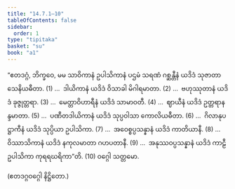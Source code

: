 ```yaml
---
title: "14.7.1–10"
tableOfContents: false
sidebar:
  order: 1
type: "tipitaka"
basket: "su"
book: "a1"
---
```



<DynamicBreadcrumb />

<Division number="258" book="a1" e="ch" v="15" p="27">

<Paragraph number="347" book="a1">
“ဧတဒဂ္ဂံ, ဘိက္ခဝေ, မမ သာဝိကာနံ ဥပါသိကာနံ ပဌမံ သရဏံ ဂစ္ဆန္တီနံ ယဒိဒံ သုဇာတာ သေနိယဓီတာ. (1)
</Paragraph>

</Division>
<Division number="259" book="a1" e="ch" v="15" p="27">

<Paragraph number="348" book="a1">
…  ဒါယိကာနံ ယဒိဒံ ဝိသာခါ မိဂါရမာတာ. (2)
</Paragraph>

</Division>
<Division number="260" book="a1" e="ch" v="15" p="27">

<Paragraph number="349" book="a1">
…  ဗဟုဿုတာနံ ယဒိဒံ ခုဇ္ဇုတ္တရာ. (3)
</Paragraph>

</Division>
<Division number="261" book="a1" e="ch" v="15" p="27">

<Paragraph number="350" book="a1">
…  မေတ္တာဝိဟာရီနံ ယဒိဒံ သာမာဝတီ. (4)
</Paragraph>

</Division>
<Division number="262" book="a1" e="ch" v="15" p="27">

<Paragraph number="351" book="a1">
…  ဈာယီနံ ယဒိဒံ ဥတ္တရာနန္ဒမာတာ. (5)
</Paragraph>

</Division>
<Division number="263" book="a1" e="ch" v="15" p="27">

<Paragraph number="352" book="a1">
…  ပဏီတဒါယိကာနံ ယဒိဒံ သုပ္ပဝါသာ ကောလိယဓီတာ. (6)
</Paragraph>

</Division>
<Division number="264" book="a1" e="ch" v="15" p="28">

<Paragraph number="353" book="a1">
…  ဂိလာနုပဋ္ဌာကီနံ ယဒိဒံ သုပ္ပိယာ ဥပါသိကာ. (7)
</Paragraph>

</Division>
<Division number="265" book="a1" e="ch" v="15" p="28">

<Paragraph number="354" book="a1">
…  အဝေစ္စပ္ပသန္နာနံ ယဒိဒံ ကာတိယာနီ. (8)
</Paragraph>

</Division>
<Division number="266" book="a1" e="ch" v="15" p="28">

<Paragraph number="355" book="a1">
…  ဝိဿာသိကာနံ ယဒိဒံ နကုလမာတာ ဂဟပတာနီ. (9)
</Paragraph>

</Division>
<Division number="267" book="a1" e="ch" v="15" p="28">

<Paragraph number="356" book="a1">
…  အနုဿဝပ္ပသန္နာနံ ယဒိဒံ ကာဠီ ဥပါသိကာ ကုရရဃရိကာ”တိ. (10)

</Paragraph>
</Division>

<Paragraph number="357" type="center" book="a1">
ဝဂ္ဂေါ သတ္တမော.

  
(ဧတဒဂ္ဂဝဂ္ဂေါ နိဋ္ဌိတော.)
</Paragraph>